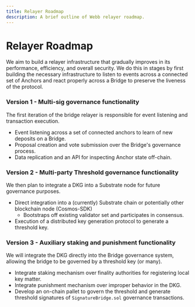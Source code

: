```yaml
---
title: Relayer Roadmap
description: A brief outline of Webb relayer roadmap.
---
```


# Relayer Roadmap

We aim to build a relayer infrastructure that gradually improves in its performance, efficiency, and overall
security. We do this in stages by first building the necessary infrastructure to listen to events across a
connected set of Anchors and react properly across a Bridge to preserve the liveness of the protocol.

### **Version 1 - Multi-sig governance functionality**

The first iteration of the bridge relayer is responsible for event listening and transaction execution.

- Event listening across a set of connected anchors to learn of new deposits on a Bridge.
- Proposal creation and vote submission over the Bridge's governance process.
- Data replication and an API for inspecting Anchor state off-chain.

### **Version 2 - Multi-party Threshold governance functionality**

We then plan to integrate a DKG into a Substrate node for future governance purposes.

- Direct integration into a (currently) Substrate chain or potentially other blockchain node (Cosmos-SDK)
  - Bootstraps off existing validator set and participates in consensus.
- Execution of a distributed key generation protocol to generate a threshold key.

### **Version 3 - Auxiliary staking and punishment functionality**

We will integrate the DKG directly into the Bridge governance system, allowing the bridge to be governed by a threshold key (or many).

- Integrate staking mechanism over finality authorities for registering local key matter.
- Integrate punishment mechanism over improper behavior in the DKG.
- Develop an on-chain pallet to govern the threshold and generate threshold signatures of `SignatureBridge.sol` governance transactions.
